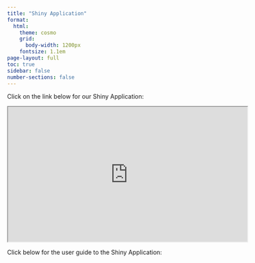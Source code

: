 ```yaml
---
title: "Shiny Application"
format:
  html: 
    theme: cosmo
    grid: 
      body-width: 1200px
    fontsize: 1.1em
page-layout: full
toc: true 
sidebar: false 
number-sections: false
---
```


Click on the link below for our Shiny Application:

::: {#fig-elephant}
`<iframe width="560" height="315" src="https://vaastormtroopers.shinyapps.io/VAAStormTroopers/"`{=html}

</iframe>
:::

Click below for the user guide to the Shiny Application:
